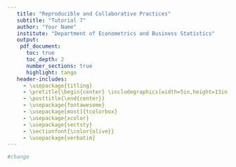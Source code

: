 ```yaml
---
   title: "Reproducible and Collaborative Practices"
   subtitle: "Tutorial 7"
   author: "Your Name"
   institute: "Department of Econometrics and Business Statistics"
   output:
    pdf_document:
      toc: true
      toc_depth: 2
      number_sections: true
      highlight: tango
   header-includes:
     - \usepackage{titling}
     - \pretitle{\begin{center} \includegraphics[width=5in,height=13in]{figs/front.jpg}\LARGE\\}
     - \posttitle{\end{center}}
     - \usepackage{fontawesome}
     - \usepackage[most]{tcolorbox}
     - \usepackage{xcolor}
     - \usepackage{sectsty}
     - \sectionfont{\color{olive}}
     - \usepackage{verbatim}
---
```


```r
#change 
```

